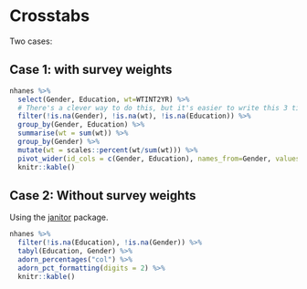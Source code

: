 
#  Crosstabs

Two cases:

## Case 1: with survey weights

```r
nhanes %>% 
  select(Gender, Education, wt=WTINT2YR) %>% 
  # There's a clever way to do this, but it's easier to write this 3 times.
  filter(!is.na(Gender), !is.na(wt), !is.na(Education)) %>% 
  group_by(Gender, Education) %>% 
  summarise(wt = sum(wt)) %>% 
  group_by(Gender) %>% 
  mutate(wt = scales::percent(wt/sum(wt))) %>% 
  pivot_wider(id_cols = c(Gender, Education), names_from=Gender, values_from=wt) %>% 
  knitr::kable()

```

## Case 2: Without survey weights

Using the [janitor](https://cran.r-project.org/web/packages/janitor/index.html) package. 


```r
nhanes %>% 
  filter(!is.na(Education), !is.na(Gender)) %>% 
  tabyl(Education, Gender) %>% 
  adorn_percentages("col") %>% 
  adorn_pct_formatting(digits = 2) %>% 
  knitr::kable()
```
